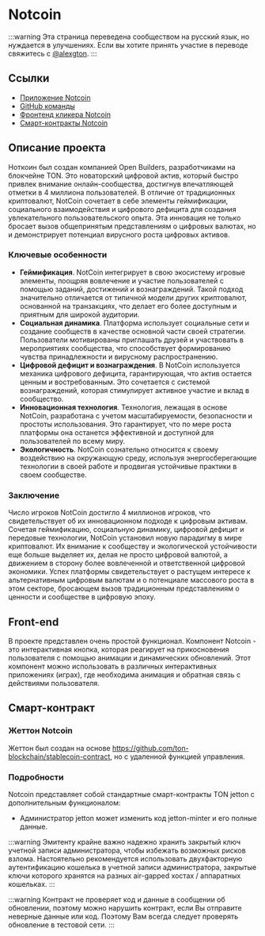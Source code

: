 # Notcoin

:::warning
Эта страница переведена сообществом на русский язык, но нуждается в улучшениях. Если вы хотите принять участие в переводе свяжитесь с [@alexgton](https://t.me/alexgton).
:::

## Ссылки

- [Приложение Notcoin](https://t.me/notcoin_bot/click)
- [GitHub команды](https://github.com/OpenBuilders)
- [Фронтенд кликера Notcoin](https://github.com/OpenBuilders/notcoin-clicker)
- [Смарт-контракты Notcoin](https://github.com/OpenBuilders/notcoin-contract)

## Описание проекта

Ноткоин был создан компанией Open Builders, разработчиками на блокчейне TON. Это новаторский цифровой актив, который быстро привлек внимание онлайн-сообщества, достигнув впечатляющей отметки в 4 миллиона пользователей. В отличие от традиционных криптовалют, NotCoin сочетает в себе элементы геймификации, социального взаимодействия и цифрового дефицита для создания увлекательного пользовательского опыта. Эта инновация не только бросает вызов общепринятым представлениям о цифровых валютах, но и демонстрирует потенциал вирусного роста цифровых активов.

### Ключевые особенности

- **Геймификация**. NotCoin интегрирует в свою экосистему игровые элементы, поощряя вовлечение и участие пользователей с помощью заданий, достижений и вознаграждений. Такой подход значительно отличается от типичной модели других криптовалют, основанной на транзакциях, что делает его более доступным и приятным для широкой аудитории.
- **Социальная динамика**. Платформа использует социальные сети и создание сообществ в качестве основной части своей стратегии. Пользователи мотивированы приглашать друзей и участвовать в мероприятиях сообщества, что способствует формированию чувства принадлежности и вирусному распространению.
- **Цифровой дефицит и вознаграждения**. В NotCoin используется механика цифрового дефицита, гарантирующая, что актив остается ценным и востребованным. Это сочетается с системой вознаграждений, которая стимулирует активное участие и вклад в сообщество.
- **Инновационная технология**. Технология, лежащая в основе NotCoin, разработана с учетом масштабируемости, безопасности и простоты использования. Это гарантирует, что по мере роста платформы она останется эффективной и доступной для пользователей по всему миру.
- **Экологичность**. NotCoin сознательно относится к своему воздействию на окружающую среду, используя энергосберегающие технологии в своей работе и продвигая устойчивые практики в своем сообществе.

### Заключение

Число игроков NotCoin достигло 4 миллионов игроков, что свидетельствует об их инновационном подходе к цифровым активам. Сочетая геймификацию, социальную динамику, цифровой дефицит и передовые технологии, NotCoin установил новую парадигму в мире криптовалют. Их внимание к сообществу и экологической устойчивости еще больше выделяет их, делая не просто цифровой валютой, а движением в сторону более вовлеченной и ответственной цифровой экономики. Успех платформы свидетельствует о растущем интересе к альтернативным цифровым валютам и о потенциале массового роста в этом секторе, бросающем вызов традиционным представлениям о ценности и сообществе в цифровую эпоху.

## Front-end

В проекте представлен очень простой функционал. Компонент Notcoin - это интерактивная кнопка, которая реагирует на прикосновения пользователя с помощью анимации и динамических обновлений. Этот компонент можно использовать в различных интерактивных приложениях (играх), где необходима анимация и обратная связь с действиями пользователя.

## Смарт-контракт

### Жеттон Notcoin

Жеттон был создан на основе https://github.com/ton-blockchain/stablecoin-contract, но с удаленной функцией управления.

### Подробности

Notcoin представляет собой стандартные смарт-контракты TON jetton с дополнительным функционалом:

- Администратор jetton может изменить код jetton-minter и его полные данные.

:::warning
Эмитенту крайне важно надежно хранить закрытый ключ учетной записи администратора, чтобы избежать возможных рисков взлома. Настоятельно рекомендуется использовать двухфакторную аутентификацию кошелька в учетной записи администратора, закрытые ключи которого хранятся на разных air-gapped хостах / аппаратных кошельках.
:::

:::warning
Контракт не проверяет код и данные в сообщении об обновлении, поэтому можно нарушить контракт, если Вы отправите неверные данные или код. Поэтому Вам всегда следует проверять обновление в тестовой сети.
:::
